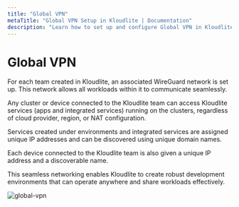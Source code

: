 ```yaml
---
title: "Global VPN"  
metaTitle: "Global VPN Setup in Kloudlite | Documentation"  
description: "Learn how to set up and configure Global VPN in Kloudlite. Securely connect your development environments across multiple locations with our step-by-step guide"
---
```



# Global VPN
For each team created in Kloudlite, an associated WireGuard network is set up. This network allows all workloads within 
it to communicate seamlessly.

Any cluster or device connected to the Kloudlite team can access Kloudlite services (apps and integrated services) running 
on the clusters, regardless of cloud provider, region, or NAT configuration.

Services created under environments and integrated services are assigned unique IP addresses and can be discovered using 
unique domain names.

Each device connected to the Kloudlite team is also given a unique IP address and a discoverable name.

This seamless networking enables Kloudlite to create robust development environments that can operate anywhere and share 
workloads effectively.

<Img src="/docs/vpn/global.png" alt="global-vpn"/>
